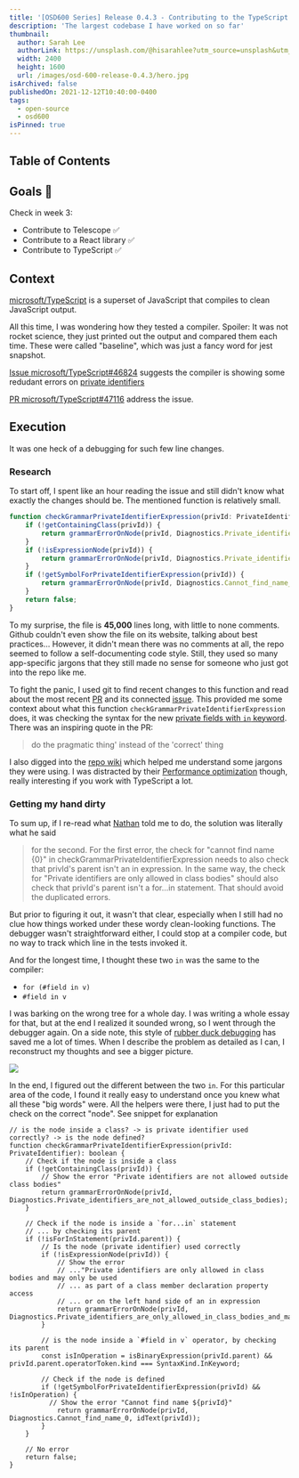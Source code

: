 ```yaml
---
title: '[OSD600 Series] Release 0.4.3 - Contributing to the TypeScript'
description: 'The largest codebase I have worked on so far' 
thumbnail:
  author: Sarah Lee
  authorLink: https://unsplash.com/@hisarahlee?utm_source=unsplash&utm_medium=referral&utm_content=creditCopyText
  width: 2400
  height: 1600
  url: /images/osd-600-release-0.4.3/hero.jpg
isArchived: false
publishedOn: 2021-12-12T10:40:00-0400
tags:
  - open-source
  - osd600
isPinned: true
---
```


## Table of Contents

## Goals 🎉

Check in week 3:
- Contribute to Telescope ✅
- Contribute to a React library ✅
- Contribute to TypeScript ✅


## Context

[microsoft/TypeScript](https://github.com/microsoft/TypeScript) is a superset of JavaScript that compiles to clean JavaScript output.

All this time, I was wondering how they tested a compiler. Spoiler: It was not rocket science, they just printed out the output and compared them each time. These were called "baseline", which was just a fancy word for jest snapshot.

[Issue microsoft/TypeScript#46824](https://github.com/microsoft/TypeScript/issues/46824) suggests the compiler is showing some redudant errors on [private identifiers](https://developer.mozilla.org/en-US/docs/Web/JavaScript/Reference/Classes/Private_class_fields)


[PR microsoft/TypeScript#47116](https://github.com/microsoft/TypeScript/pull/47116) address the issue.


## Execution

It was one heck of a debugging for such few line changes.


### Research

To start off, I spent like an hour reading the issue and still didn't know what exactly the changes should be. The mentioned function is relatively small.


```ts
function checkGrammarPrivateIdentifierExpression(privId: PrivateIdentifier): boolean {
    if (!getContainingClass(privId)) {
        return grammarErrorOnNode(privId, Diagnostics.Private_identifiers_are_not_allowed_outside_class_bodies);
    }
    if (!isExpressionNode(privId)) {
        return grammarErrorOnNode(privId, Diagnostics.Private_identifiers_are_only_allowed_in_class_bodies_and_may_only_be_used_as_part_of_a_class_member_declaration_property_access_or_on_the_left_hand_side_of_an_in_expression);
    }
    if (!getSymbolForPrivateIdentifierExpression(privId)) {
        return grammarErrorOnNode(privId, Diagnostics.Cannot_find_name_0, idText(privId));
    }
    return false;
}
```

To my surprise, the file is **45,000** lines long, with little to none comments. Github couldn't even show the file on its website, talking about best practices... However, it didn't mean there was no comments at all, the repo seemed to follow a self-documenting code style. Still, they used so many app-specific jargons that they still made no sense for someone who just got into the repo like me.

To fight the panic, I used git to find recent changes to this function and read about the most recent [PR](https://github.com/microsoft/TypeScript/pull/44648) and its connected [issue](https://github.com/microsoft/TypeScript/issues/42574). This provided me some context about what this function `checkGrammarPrivateIdentifierExpression` does, it was checking the syntax for the new [private fields with `in` keyword](https://github.com/tc39/proposal-private-fields-in-in). There was an inspiring quote in the PR:

> do the pragmatic thing' instead of the 'correct' thing

I also digged into the [repo wiki](https://github.com/microsoft/TypeScript/wiki) which helped me understand some jargons they were using. I was distracted by their [Performance optimization](https://github.com/microsoft/TypeScript/wiki/Performance) though, really interesting if you work with TypeScript a lot.

### Getting my hand dirty

To sum up, if I re-read what [Nathan](https://github.com/sandersn) told me to do, the solution was literally what he said

> for the second. For the first error, the check for "cannot find name {0}" in checkGrammarPrivateIdentifierExpression needs to also check that privId's parent isn't an in expression. In the same way, the check for "Private identifiers are only allowed in class bodies" should also check that privId's parent isn't a for...in statement. That should avoid the duplicated errors.


But prior to figuring it out, it wasn't that clear, especially when I still had no clue how things worked under these wordy clean-looking functions. The debugger wasn't straightforward either, I could stop at a compiler code, but no way to track which line in the tests invoked it.

And for the longest time, I thought these two `in` was the same to the compiler: 

- `for (#field in v)`
- `#field in v`

I was barking on the wrong tree for a whole day. I was writing a whole essay for that, but at the end I realized it sounded wrong, so I went through the debugger again. On a side note, this style of [rubber duck debugging](https://rubberduckdebugging.com/) has saved me a lot of times. When I describe the problem as detailed as I can, I reconstruct my thoughts and see a bigger picture. 

<Image width={906} height={826} src="/images/osd-600-release-0.4.3/debug.jpg" />

In the end, I figured out the different between the two `in`. For this particular area of the code, I found it really easy to understand once you knew what all these "big words" were. All the helpers were there, I just had to put the check on the correct "node". See snippet for explanation

```tsx
// is the node inside a class? -> is private identifier used correctly? -> is the node defined?
function checkGrammarPrivateIdentifierExpression(privId: PrivateIdentifier): boolean {
    // Check if the node is inside a class
    if (!getContainingClass(privId)) {
        // Show the error "Private identifiers are not allowed outside class bodies"
        return grammarErrorOnNode(privId, Diagnostics.Private_identifiers_are_not_allowed_outside_class_bodies);
    }

    // Check if the node is inside a `for...in` statement
    // ... by checking its parent
    if (!isForInStatement(privId.parent)) {
        // Is the node (private identifier) used correctly
        if (!isExpressionNode(privId)) {
            // Show the error 
            // ..."Private identifiers are only allowed in class bodies and may only be used 
            // ... as part of a class member declaration property access 
            // ... or on the left hand side of an in expression
            return grammarErrorOnNode(privId, Diagnostics.Private_identifiers_are_only_allowed_in_class_bodies_and_may_only_be_used_as_part_of_a_class_member_declaration_property_access_or_on_the_left_hand_side_of_an_in_expression);
        }

        // is the node inside a `#field in v` operator, by checking its parent
        const isInOperation = isBinaryExpression(privId.parent) && privId.parent.operatorToken.kind === SyntaxKind.InKeyword;

        // Check if the node is defined
        if (!getSymbolForPrivateIdentifierExpression(privId) && !isInOperation) {
          // Show the error "Cannot find name ${privId}"
            return grammarErrorOnNode(privId, Diagnostics.Cannot_find_name_0, idText(privId));
        }
    }

    // No error
    return false;
}
```
